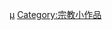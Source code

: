 {{WPSS-cat}}

{{Stub Category
|article=[[神道|神道]]
|newstub=Shinto-stub
|category=日本神話
}}

{{CategoryTOC}}
[[Category:神道|μ]]
[[Category:宗教小作品|Category:宗教小作品]]